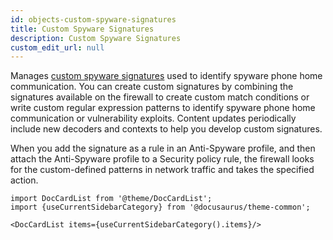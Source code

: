 ```yaml
---
id: objects-custom-spyware-signatures
title: Custom Spyware Signatures
description: Custom Spyware Signatures
custom_edit_url: null
---
```




Manages <a href="https://docs.paloaltonetworks.com/pan-os/10-0/pan-os-web-interface-help/objects/objects-custom-objects-spywarevulnerability.html">custom spyware signatures</a> used to identify spyware phone home communication. You can create custom
signatures by combining the signatures available on the firewall to create custom match conditions or
write custom regular expression patterns to identify spyware phone home communication or vulnerability exploits.
Content updates periodically include new decoders and contexts to help you develop custom signatures.

When you add the signature as a rule in an Anti-Spyware profile, and then attach the Anti-Spyware profile to a
Security policy rule, the firewall looks for the custom-defined patterns in network traffic and takes the specified action.




```mdx-code-block
import DocCardList from '@theme/DocCardList';
import {useCurrentSidebarCategory} from '@docusaurus/theme-common';

<DocCardList items={useCurrentSidebarCategory().items}/>
```
      
